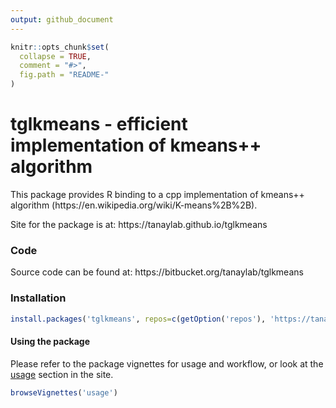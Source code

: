 ```yaml
---
output: github_document
---
```


```r
knitr::opts_chunk$set(
  collapse = TRUE,
  comment = "#>",
  fig.path = "README-"
)
```

# tglkmeans - efficient implementation of kmeans++ algorithm

This package provides R binding to a cpp implementation of kmeans++ algorithm (https://en.wikipedia.org/wiki/K-means%2B%2B).

Site for the package is at:
https://tanaylab.github.io/tglkmeans


### Code
Source code can be found at: https://bitbucket.org/tanaylab/tglkmeans


### Installation 

```r
install.packages('tglkmeans', repos=c(getOption('repos'), 'https://tanaylab.bitbucket.io/repo'))
```

#### Using the package
Please refer to the package vignettes for usage and workflow, or look at the [usage](https://tanaylab.bitbucket.io/tglkmeans/articles/usage.html) section in the site.


```r
browseVignettes('usage') 
```
